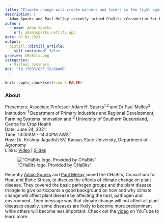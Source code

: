 ```yaml
---
title: "Climate change will create winners and losers in the fight against plant disease"
description: |
  Adam Sparks and Paul Melloy recently joined CHaBits (Consortium for Heat and Biotic Stresses) to discuss the effects of climate change on plant disease. CHaBits have graciously hosted the seminar recording on their YouTube.
author:  
  - name: Adam Sparks
    url: adamhsparks.netlify.app
date: 07-01-2021
output:
  distill::distill_article:
    self_contained: false
preview: CHaBits.png
categories:
  - Virtual Seminars
doi: "10.17605/OSF.IO/8AWVD"
---
```


```r
knitr::opts_chunk$set(echo = FALSE)
```

### About

Presenters: Associate Professor Adam H. Sparks^1,2^ and Dr Paul Melloy^2^\
Institution: ^1^ Department of Primary Industries and Regional Development, Farming Systems Innovation and ^2^ University of Southern Queensland, Centre for Crop Health\
Date: June 24, 2021\
Time: 13:00AM - 14:30PM AWST\
Host: Dr. Krishna Jagadish SV, Kansas State University, Department of Agronomy\
Links: [Video](https://youtu.be/PO958Vhdiss) \| [Slides](https://speakerdeck.com/adamhsparks/climate-change-will-create-winners-and-losers-in-the-fight-against-plant-disease)

!["CHaBits logo. Provided by CHaBits"](chabits.png)

Recently [Adam Sparks](adamhsparks.netlify.app/) and [Paul Melloy](https://staffprofile.usq.edu.au/Profile/Paul-Melloy) joined the CHaBits, Consortium for Heat and Biotic Stress, to discuss the effects of climate change on plant disease.
They covered the basic pathogen groups and the plant disease triangle to give participants a good background on how and why climate change will affect plant disease by affecting the host, pathogen and environment.
Their message was that climate change will not affect all plant diseases equally, some diseases are likely to become more predominant while others will become less important.
Check out the [video](https://youtu.be/PO958Vhdiss) on YouTube to learn more.

